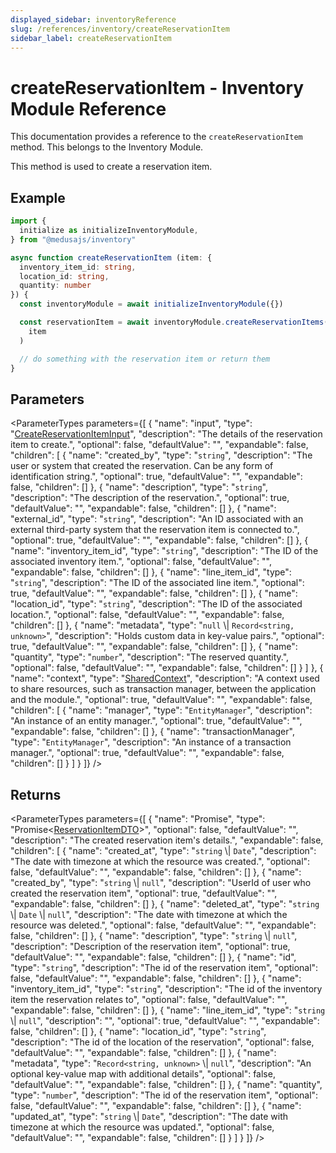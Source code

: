 ```yaml
---
displayed_sidebar: inventoryReference
slug: /references/inventory/createReservationItem
sidebar_label: createReservationItem
---
```



# createReservationItem - Inventory Module Reference

This documentation provides a reference to the `createReservationItem` method. This belongs to the Inventory Module.

This method is used to create a reservation item.

## Example

```ts
import { 
  initialize as initializeInventoryModule,
} from "@medusajs/inventory"

async function createReservationItem (item: {
  inventory_item_id: string,
  location_id: string,
  quantity: number
}) {
  const inventoryModule = await initializeInventoryModule({})

  const reservationItem = await inventoryModule.createReservationItems(
    item
  )

  // do something with the reservation item or return them
}
```

## Parameters

<ParameterTypes parameters={[
  {
    "name": "input",
    "type": "[CreateReservationItemInput](../../inventory/interfaces/inventory.CreateReservationItemInput.mdx)",
    "description": "The details of the reservation item to create.",
    "optional": false,
    "defaultValue": "",
    "expandable": false,
    "children": [
      {
        "name": "created_by",
        "type": "`string`",
        "description": "The user or system that created the reservation. Can be any form of identification string.",
        "optional": true,
        "defaultValue": "",
        "expandable": false,
        "children": []
      },
      {
        "name": "description",
        "type": "`string`",
        "description": "The description of the reservation.",
        "optional": true,
        "defaultValue": "",
        "expandable": false,
        "children": []
      },
      {
        "name": "external_id",
        "type": "`string`",
        "description": "An ID associated with an external third-party system that the reservation item is connected to.",
        "optional": true,
        "defaultValue": "",
        "expandable": false,
        "children": []
      },
      {
        "name": "inventory_item_id",
        "type": "`string`",
        "description": "The ID of the associated inventory item.",
        "optional": false,
        "defaultValue": "",
        "expandable": false,
        "children": []
      },
      {
        "name": "line_item_id",
        "type": "`string`",
        "description": "The ID of the associated line item.",
        "optional": true,
        "defaultValue": "",
        "expandable": false,
        "children": []
      },
      {
        "name": "location_id",
        "type": "`string`",
        "description": "The ID of the associated location.",
        "optional": false,
        "defaultValue": "",
        "expandable": false,
        "children": []
      },
      {
        "name": "metadata",
        "type": "`null` \\| `Record<string, unknown>`",
        "description": "Holds custom data in key-value pairs.",
        "optional": true,
        "defaultValue": "",
        "expandable": false,
        "children": []
      },
      {
        "name": "quantity",
        "type": "`number`",
        "description": "The reserved quantity.",
        "optional": false,
        "defaultValue": "",
        "expandable": false,
        "children": []
      }
    ]
  },
  {
    "name": "context",
    "type": "[SharedContext](../../inventory/interfaces/inventory.SharedContext.mdx)",
    "description": "A context used to share resources, such as transaction manager, between the application and the module.",
    "optional": true,
    "defaultValue": "",
    "expandable": false,
    "children": [
      {
        "name": "manager",
        "type": "`EntityManager`",
        "description": "An instance of an entity manager.",
        "optional": true,
        "defaultValue": "",
        "expandable": false,
        "children": []
      },
      {
        "name": "transactionManager",
        "type": "`EntityManager`",
        "description": "An instance of a transaction manager.",
        "optional": true,
        "defaultValue": "",
        "expandable": false,
        "children": []
      }
    ]
  }
]} />

## Returns

<ParameterTypes parameters={[
  {
    "name": "Promise",
    "type": "Promise&#60;[ReservationItemDTO](../../inventory/types/inventory.ReservationItemDTO.mdx)&#62;",
    "optional": false,
    "defaultValue": "",
    "description": "The created reservation item's details.",
    "expandable": false,
    "children": [
      {
        "name": "created_at",
        "type": "`string` \\| `Date`",
        "description": "The date with timezone at which the resource was created.",
        "optional": false,
        "defaultValue": "",
        "expandable": false,
        "children": []
      },
      {
        "name": "created_by",
        "type": "`string` \\| `null`",
        "description": "UserId of user who created the reservation item",
        "optional": true,
        "defaultValue": "",
        "expandable": false,
        "children": []
      },
      {
        "name": "deleted_at",
        "type": "`string` \\| `Date` \\| `null`",
        "description": "The date with timezone at which the resource was deleted.",
        "optional": false,
        "defaultValue": "",
        "expandable": false,
        "children": []
      },
      {
        "name": "description",
        "type": "`string` \\| `null`",
        "description": "Description of the reservation item",
        "optional": true,
        "defaultValue": "",
        "expandable": false,
        "children": []
      },
      {
        "name": "id",
        "type": "`string`",
        "description": "The id of the reservation item",
        "optional": false,
        "defaultValue": "",
        "expandable": false,
        "children": []
      },
      {
        "name": "inventory_item_id",
        "type": "`string`",
        "description": "The id of the inventory item the reservation relates to",
        "optional": false,
        "defaultValue": "",
        "expandable": false,
        "children": []
      },
      {
        "name": "line_item_id",
        "type": "`string` \\| `null`",
        "description": "",
        "optional": true,
        "defaultValue": "",
        "expandable": false,
        "children": []
      },
      {
        "name": "location_id",
        "type": "`string`",
        "description": "The id of the location of the reservation",
        "optional": false,
        "defaultValue": "",
        "expandable": false,
        "children": []
      },
      {
        "name": "metadata",
        "type": "`Record<string, unknown>` \\| `null`",
        "description": "An optional key-value map with additional details",
        "optional": false,
        "defaultValue": "",
        "expandable": false,
        "children": []
      },
      {
        "name": "quantity",
        "type": "`number`",
        "description": "The id of the reservation item",
        "optional": false,
        "defaultValue": "",
        "expandable": false,
        "children": []
      },
      {
        "name": "updated_at",
        "type": "`string` \\| `Date`",
        "description": "The date with timezone at which the resource was updated.",
        "optional": false,
        "defaultValue": "",
        "expandable": false,
        "children": []
      }
    ]
  }
]} />

